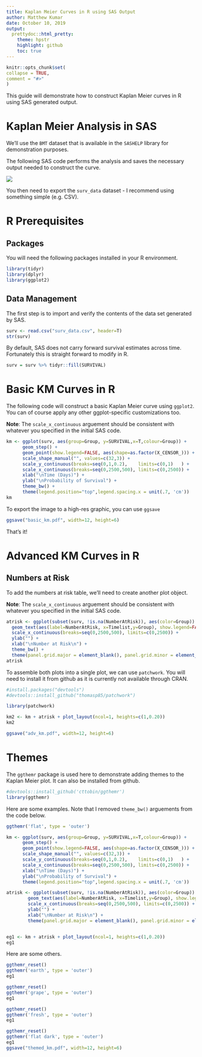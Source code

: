 ```yaml
---
title: Kaplan Meier Curves in R using SAS Output
author: Matthew Kumar
date: October 10, 2019
output:
  prettydoc::html_pretty:
    theme: hpstr
    highlight: github
    toc: true
---
```

    
  
  ```r
knitr::opts_chunk$set(
  collapse = TRUE,
  comment = "#>"
)
```

This guide will demonstrate how to construct Kaplan Meier curves in R using SAS generated output.

# Kaplan Meier Analysis in SAS

We'll use the `BMT` dataset that is available in the `SASHELP` library for demonstration purposes. 

The following SAS code performs the analysis and saves the necessary output needed to construct the curve. 


![](sas.png)


You then need to export the `surv_data` dataset - I recommend using something simple (e.g. CSV).

# R Prerequisites

## Packages

You will need the following packages installed in your R environment. 

```r
library(tidyr)
library(dplyr)
library(ggplot2)
```

## Data Management

The first step is to import and verify the contents of the data set generated by SAS.

```r
surv <- read.csv("surv_data.csv", header=T)
str(surv)
```

By default, SAS does not carry forward survival estimates across time. Fortunately this is straight forward to modify in R.

```r
surv = surv %>% tidyr::fill(SURVIVAL) 
```
# Basic KM Curves in R

The following code will construct a basic Kaplan Meier curve using `ggplot2`. You can of course apply any other ggplot-specific customizations too.

**Note**: The `scale_x_continuous` arguement should be consistent with whatever you specified in the initial SAS code.

 
```r
km <- ggplot(surv, aes(group=Group, y=SURVIVAL,x=T,colour=Group)) +
      geom_step() +
      geom_point(show.legend=FALSE, aes(shape=as.factor(X_CENSOR_))) +
      scale_shape_manual("", values=c(32,3)) +
      scale_y_continuous(breaks=seq(0,1,0.2),    limits=c(0,1)   ) +
      scale_x_continuous(breaks=seq(0,2500,500), limits=c(0,2500)) +
      xlab("\nTime (Days)") +
      ylab("\nProbability of Survival") +
      theme_bw() +
      theme(legend.position="top",legend.spacing.x = unit(.7, 'cm')) 
km
```

To export the image to a high-res graphic, you can use `ggsave`

```r
ggsave("basic_km.pdf", width=12, height=6)
```

That's it!

# Advanced KM Curves in R

## Numbers at Risk

To add the numbers at risk table, we'll need to create another plot object.

**Note**: The `scale_x_continuous` arguement should be consistent with whatever you specified in the initial SAS code.

```r
atrisk <- ggplot(subset(surv, !is.na(NumberAtRisk)), aes(color=Group)) +
  geom_text(aes(label=NumberAtRisk, x=Timelist,y=Group), show.legend=FALSE) +
  scale_x_continuous(breaks=seq(0,2500,500), limits=c(0,2500)) +
  ylab("") +
  xlab("\nNumber at Risk\n") +
  theme_bw() +
  theme(panel.grid.major = element_blank(), panel.grid.minor = element_blank())
atrisk
```

To assemble both plots into a single plot, we can use `patchwork`. You will need to install it from github as it is currently not available through CRAN.

```r
#install.packages("devtools")
#devtools::install_github("thomasp85/patchwork")

library(patchwork)

km2 <- km + atrisk + plot_layout(ncol=1, heights=c(1,0.20)) 
km2
``` 

```r
ggsave("adv_km.pdf", width=12, height=6)
```
# Themes

The `ggthemr` package is used here to demonstrate adding themes to the Kaplan Meier plot. It can also be installed from github.

```r
#devtools::install_github('cttobin/ggthemr')
library(ggthemr)
```

Here are some examples. Note that I removed `theme_bw()` arguements from the code below.

```r
ggthemr('flat', type = 'outer')

km <- ggplot(surv, aes(group=Group, y=SURVIVAL,x=T,colour=Group)) +
      geom_step() +
      geom_point(show.legend=FALSE, aes(shape=as.factor(X_CENSOR_))) +
      scale_shape_manual("", values=c(32,3)) +
      scale_y_continuous(breaks=seq(0,1,0.2),    limits=c(0,1)   ) +
      scale_x_continuous(breaks=seq(0,2500,500), limits=c(0,2500)) +
      xlab("\nTime (Days)") +
      ylab("\nProbability of Survival") +
      theme(legend.position="top",legend.spacing.x = unit(.7, 'cm')) 

atrisk <- ggplot(subset(surv, !is.na(NumberAtRisk)), aes(color=Group)) +
        geom_text(aes(label=NumberAtRisk, x=Timelist,y=Group), show.legend=FALSE) +
        scale_x_continuous(breaks=seq(0,2500,500), limits=c(0,2500)) +
        ylab("") +
        xlab("\nNumber at Risk\n") +
        theme(panel.grid.major = element_blank(), panel.grid.minor = element_blank())


eg1 <- km + atrisk + plot_layout(ncol=1, heights=c(1,0.20)) 
eg1
```

Here are some others.

```r
ggthemr_reset()
ggthemr('earth', type = 'outer')
eg1
```

```r
ggthemr_reset()
ggthemr('grape', type = 'outer')
eg1
```

```r
ggthemr_reset()
ggthemr('fresh', type = 'outer')
eg1
```

```r
ggthemr_reset()
ggthemr('flat dark', type = 'outer')
eg1
ggsave("themed_km.pdf", width=12, height=6)
```